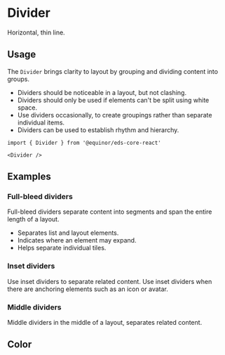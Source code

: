 
# Divider
Horizontal, thin line.

<Story id="data-display-divider--introduction"/>
<PropsTable />

## Usage

The `Divider` brings clarity to layout by grouping and dividing content into groups. <br />
 <ul>
    <li>Dividers should be noticeable in a layout, but not clashing.</li>
    <li>Dividers should only be used if elements can't be split using white space.</li>
    <li>Use dividers occasionally, to create groupings rather than separate individual items.</li>
    <li>Dividers can be used to establish rhythm and hierarchy.</li>
  </ul>

  ```tsx
import { Divider } from '@equinor/eds-core-react'

<Divider />
```

## Examples

### Full-bleed dividers

Full-bleed dividers separate content into segments and span the entire length of a layout.
<ul>
  <li>Separates list and layout elements.</li>
  <li>Indicates where an element may expand.</li>
  <li>Helps separate individual tiles.</li>
</ul>
<Story id="data-display-divider--full-bleed"/>

### Inset dividers

Use inset dividers to separate related content. 
Use inset dividers when there are anchoring elements such as an icon or avatar.

<Story id="data-display-divider--inset"/>

### Middle dividers

Middle dividers in the middle of a layout, separates related content.

<Story id="data-display-divider--middle" />

## Color
